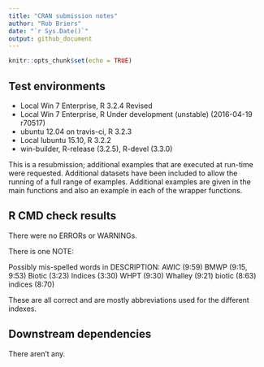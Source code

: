 ```yaml
---
title: "CRAN submission notes"
author: "Rob Briers"
date: "`r Sys.Date()`"
output: github_document
---
```


```r
knitr::opts_chunk$set(echo = TRUE)
```

## Test environments

* Local Win 7 Enterprise, R 3.2.4 Revised
* Local Win 7 Enterprise, R Under development (unstable) (2016-04-19 r70517)
* ubuntu 12.04 on travis-ci, R 3.2.3
* Local lubuntu 15.10, R 3.2.2
* win-builder, R-release (3.2.5), R-devel (3.3.0)

This is a resubmission; additional examples that are executed at run-time were requested.  Additional datasets have been included to allow the running of a full range of examples. Additional examples are given in the main functions and also an example in each of the wrapper functions.

## R CMD check results

There were no ERRORs or WARNINGs. 

There is one NOTE:

Possibly mis-spelled words in DESCRIPTION:
  AWIC (9:59)
  BMWP (9:15, 9:53)
  Biotic (3:23)
  Indices (3:30)
  WHPT (9:30)
  Whalley (9:21)
  biotic (8:63)
  indices (8:70)
  
These are all correct and are mostly abbreviations used for the different indexes.

## Downstream dependencies

There aren't any.
